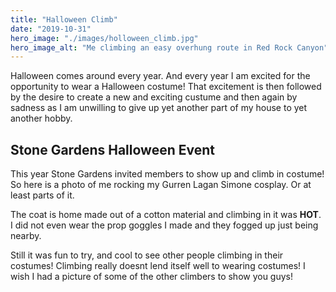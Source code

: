 ```yaml
---
title: "Halloween Climb"
date: "2019-10-31"
hero_image: "./images/holloween_climb.jpg"
hero_image_alt: "Me climbing an easy overhung route in Red Rock Canyon"
---
```


Halloween comes around every year. And every year I am excited for the opportunity
to wear a Halloween costume! That excitement is then followed by the desire to create a new
and exciting custume and then again by sadness as I am unwilling to give up yet another
part of my house to yet another hobby.

## Stone Gardens Halloween Event

This year Stone Gardens invited members to show up and climb in costume! So here is a photo
of me rocking my Gurren Lagan Simone cosplay. Or at least parts of it.

The coat is home made out of a cotton material and climbing in it was **HOT**. I did not even
wear the prop goggles I made and they fogged up just being nearby.

Still it was fun to try, and cool to see other people climbing in their costumes! Climbing really
doesnt lend itself well to wearing costumes! I wish I had a picture of some of the other climbers
to show you guys!